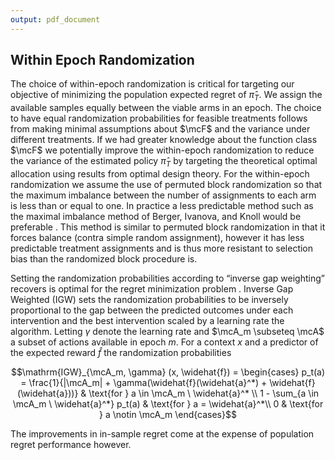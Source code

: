 ```yaml
---
output: pdf_document
---
```


## Within Epoch Randomization

The choice of within-epoch randomization is critical for targeting our objective of minimizing the population expected regret of $\widehat{\pi}_T$. We assign the available samples equally between the viable arms in an epoch. The choice to have equal randomization probabilities for feasible treatments follows from making minimal assumptions about $\mcF$ and the variance under different treatments. If we had greater knowledge about the function class $\mcF$ we potentially improve the within-epoch randomization to reduce the variance of the estimated policy $\widehat{\pi}_T$ by targeting the theoretical optimal allocation using results from optimal design theory. For the within-epoch randomization we assume the use of permuted block randomization so that the maximum imbalance between the number of assignments to each arm is less than or equal to one. In practice a less predictable method such as the maximal imbalance method of Berger, Ivanova, and Knoll would be preferable \citep{berger2003minimizing, salama2008efficient}. This method is similar to permuted block randomization in that it forces balance (contra simple random assignment), however it has less predictable treatment assignments and is thus more resistant to selection bias than the randomized block procedure is. 


Setting the randomization probabilities according to "inverse gap weighting" recovers is optimal for the regret minimization problem \citep{abe1999associative, foster2018practical}. Inverse Gap Weighted (IGW) sets the randomization probabilities to be inversely proportional to the gap between the predicted outcomes under each intervention and the best intervention scaled by a learning rate the algorithm. Letting $\gamma$ denote the learning rate and $\mcA_m \subseteq \mcA$ a subset of actions available in epoch $m$. For a context $x$ and a predictor of the expected reward $\widehat{f}$ the randomization probabilities

$$\mathrm{IGW}_{\mcA_m, \gamma} (x, \widehat{f}) = 
\begin{cases}
p_t(a) = \frac{1}{|\mcA_m| + \gamma(\widehat{f}(\widehat{a}^*) + \widehat{f}(\widehat{a}))} & 
\text{for } a  \in \mcA_m \ \widehat{a}^* \\
1 - \sum_{a \in \mcA_m \ \widehat{a}^*} p_t(a) & \text{for } a = \widehat{a}^*\\
0 & \text{for } a \notin \mcA_m
\end{cases}$$

The improvements in in-sample regret come at the expense of population regret performance however. 

